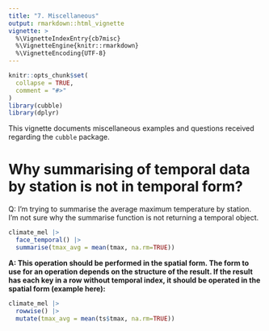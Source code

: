 ```yaml
---
title: "7. Miscellaneous"
output: rmarkdown::html_vignette
vignette: >
  %\VignetteIndexEntry{cb7misc}
  %\VignetteEngine{knitr::rmarkdown}
  %\VignetteEncoding{UTF-8}
---
```


```r
knitr::opts_chunk$set(
  collapse = TRUE,
  comment = "#>"
)
library(cubble)
library(dplyr)
```

This vignette documents miscellaneous examples and questions received regarding 
the `cubble` package.

# Why summarising of temporal data by station is not in temporal form?

Q: I'm trying to summarise the average maximum temperature by station. I'm not sure why the summarise function is not returning a temporal object. 
  
```r
climate_mel |> 
  face_temporal() |> 
  summarise(tmax_avg = mean(tmax, na.rm=TRUE))
```

**A: This operation should be performed in the spatial form. The form to use for an operation depends on the structure of the result. If the result has each key in a row without temporal index, it should be operated in the spatial form (example here):**

```r
climate_mel |> 
  rowwise() |> 
  mutate(tmax_avg = mean(ts$tmax, na.rm=TRUE))
```

